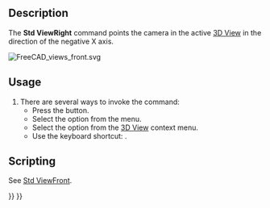 <languages/>
<translate>

<!--T:11-->
{{Docnav
|[[Std_ViewTop|ViewTop]]
|[[Std_ViewRear|ViewRear]]
|[[Std_View_Menu|Std View Menu]]
|IconL=Std_ViewTop.svg
|IconR=Std_ViewRear.svg
|IconC=Freecad.svg
}}

<!--T:1-->
{{GuiCommand
|Name=Std ViewRight
|MenuLocation=View → Standard views → Right
|Workbenches=All
|Shortcut={{KEY|3}}
|SeeAlso=[[Std_ViewFront|Std ViewFront]], [[Std_ViewTop|Std ViewTop]]
}}

==Description== <!--T:2-->

<!--T:3-->
The '''Std ViewRight''' command points the camera in the active [[3D_View|3D View]] in the direction of the negative X axis.

</translate>
[[Image:FreeCAD_views_front.svg]]
<translate>
<!--T:4-->
{{Caption|Arrow 3 points in the direction of the right view}}

==Usage== <!--T:5-->

<!--T:6-->
# There are several ways to invoke the command:
#* Press the {{Button|[[Image:Std_ViewRight.svg|16px]] [[Std_ViewRight|Right]]}} button.
#* Select the {{MenuCommand|View → Standard views → [[Image:Std_ViewRight.svg|16px]] Right}} option from the menu.
#* Select the {{MenuCommand|Standard views → [[Image:Std_ViewRight.svg|16px]] Right}} option from the [[3D_View|3D View]] context menu.
#* Use the keyboard shortcut: {{KEY|3}}.

==Scripting== <!--T:7-->

<!--T:13-->
See [[Std_ViewFront#Scripting|Std ViewFront]].


<!--T:12-->
{{Docnav
|[[Std_ViewTop|ViewTop]]
|[[Std_ViewRear|ViewRear]]
|[[Std_View_Menu|Std View Menu]]
|IconL=Std_ViewTop.svg
|IconR=Std_ViewRear.svg
|IconC=Freecad.svg
}}

</translate>
{{Std_Base_navi{{#translation:}}}}
{{Userdocnavi{{#translation:}}}}